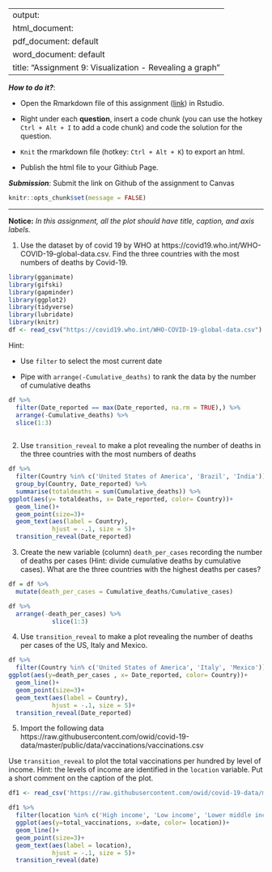
---
output: 
  html_document:
  pdf_document: default
  word_document: default
title: "Assignment 9: Visualization - Revealing a graph"
---

***How to do it?***: 

- Open the Rmarkdown file of this assignment ([link](assignment9.Rmd)) in Rstudio. 

- Right under each **question**, insert  a code chunk (you can use the hotkey `Ctrl + Alt + I` to add a code chunk) and code the solution for the question. 

- `Knit` the rmarkdown file (hotkey: `Ctrl + Alt + K`) to export an html.  

-  Publish the html file to your Githiub Page. 

***Submission***: Submit the link on Github of the assignment to Canvas

```r
knitr::opts_chunk$set(message = FALSE)
```


-------

**Notice:** *In this assignment, all the plot should have title, caption, and axis labels. *

1. Use the dataset by of covid 19 by WHO at https://covid19.who.int/WHO-COVID-19-global-data.csv. Find the three countries with the most numbers of deaths by Covid-19. 
```r

library(gganimate)
library(gifski)
library(gapminder)
library(ggplot2)
library(tidyverse)
library(lubridate)
library(knitr)
df <- read_csv("https://covid19.who.int/WHO-COVID-19-global-data.csv")
```

Hint: 

-  Use `filter` to select the most current date 

-  Pipe with `arrange(-Cumulative_deaths)` to rank the data by the number of cumulative deaths

```r
df %>% 
  filter(Date_reported == max(Date_reported, na.rm = TRUE),) %>% 
  arrange(-Cumulative_deaths) %>% 
  slice(1:3)
 
```

2. Use `transition_reveal` to make a plot revealing the number of deaths in the three countries with the most numbers of deaths

```r
df %>% 
  filter(Country %in% c('United States of America', 'Brazil', 'India')) %>%
  group_by(Country, Date_reported) %>% 
  summarise(totaldeaths = sum(Cumulative_deaths)) %>% 
ggplot(aes(y= totaldeaths, x= Date_reported, color= Country))+
  geom_line()+
  geom_point(size=3)+
  geom_text(aes(label = Country),
            hjust = -.1, size = 5)+
  transition_reveal(Date_reported)
```

3. Create the new variable (column) `death_per_cases` recording the number of deaths per cases (Hint: divide cumulative deaths by cumulative cases).  What are the three countries with the highest deaths per cases? 

```r
df = df %>% 
  mutate(death_per_cases = Cumulative_deaths/Cumulative_cases) 

df %>% 
  arrange(-death_per_cases) %>% 
            slice(1:3)

```


4. Use `transition_reveal` to make a plot revealing the number of deaths per cases of the US, Italy and Mexico. 
```r
df %>% 
  filter(Country %in% c('United States of America', 'Italy', 'Mexico')) %>%
ggplot(aes(y=death_per_cases , x= Date_reported, color= Country))+
  geom_line()+
  geom_point(size=3)+
  geom_text(aes(label = Country),
            hjust = -.1, size = 5)+
  transition_reveal(Date_reported)
```

5. Import the following data https://raw.githubusercontent.com/owid/covid-19-data/master/public/data/vaccinations/vaccinations.csv
               
Use `transition_reveal` to plot the total vaccinations per hundred by level of income. Hint: the levels of income are identified in the `location` variable. Put a short comment on the caption of the plot. 

```r
df1 <- read_csv('https://raw.githubusercontent.com/owid/covid-19-data/master/public/data/vaccinations/vaccinations.csv')

df1 %>% 
  filter(location %in% c('High income', 'Low income', 'Lower middle income', 'Upper middle income')) %>% 
  ggplot(aes(y=total_vaccinations, x=date, color= location))+
  geom_line()+
  geom_point(size=3)+
  geom_text(aes(label = location),
            hjust = -.1, size = 5)+
  transition_reveal(date)
  
```


